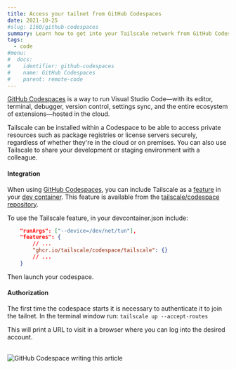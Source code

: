 ```yaml
---
title: Access your tailnet from GitHub Codespaces
date: 2021-10-25
#slug: 1160/github-codespaces
summary: Learn how to get into your Tailscale network from GitHub Codespaces.
tags:
  - code
#menu:
#  docs:
#    identifier: github-codespaces
#    name: GitHub Codespaces
#    parent: remote-code
---
```


[GitHub Codespaces](https://github.com/features/codespaces) is a way to run Visual Studio
Code—with its editor, terminal, debugger, version control, settings sync,
and the entire ecosystem of extensions—hosted in the cloud.

Tailscale can be installed within a Codespace to be able to access private resources
such as package registries or license servers securely, regardless of whether they're in
the cloud or on premises. You can also use Tailscale to share your development or staging
environment with a colleague.

#### Integration

When using [GitHub Codespaces](https://github.com/features/codespaces), you can
include Tailscale as a [feature](https://docs.github.com/en/codespaces/setting-up-your-project-for-codespaces/adding-features-to-a-devcontainer-file)
in your [dev container](https://docs.github.com/en/codespaces/setting-up-your-project-for-codespaces/introduction-to-dev-containers).
This feature is available from the
[tailscale/codespace repository](https://github.com/tailscale/codespace).

To use the Tailscale feature, in your devcontainer.json include:

```json
    "runArgs": ["--device=/dev/net/tun"],
    "features": {
        // ...
        "ghcr.io/tailscale/codespace/tailscale": {}
        // ...
    }
```

Then launch your codespace.

#### Authorization

The first time the codespace starts it is necessary to authenticate it to join the tailnet.
In the terminal window run: `tailscale up --accept-routes`

This will print a URL to visit in a browser where you can log into the desired account.

<br />
<Image
  alt="GitHub Codespace writing this article"
  width={2580}
  height={1734}
  src="/images/solutions/code-github-codespace/codespace.jpg"
  className="bordered"
/>
